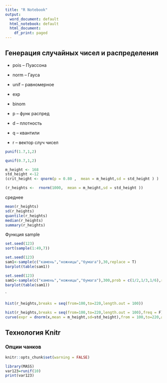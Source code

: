 ```yaml
---
title: "R Notebook"
output:
  word_document: default
  html_notebook: default
  html_document:
    df_print: paged
---
```








## Генерация случайных чисел и распределения

* pois -- Пуассона
* norm -- Гауса
* unif -- равномерное
* exp
* binom

*  p -- функ распред
*  d -- плотность
*  q -- квантили
*  r -- вектор случ чисел




```r
punif(1.7,1,2)
```

```r
qunif(0.7,1,2)
```



```r

m_height <- 168
std_height <-12
(crit_height <- qnorm(p = 0.80 ,  mean = m_height,sd = std_height ) )

```




```r
(r_heights <-  rnorm(1000,  mean = m_height,sd = std_height ))


```

среднее
```r
mean(r_heights)
sd(r_heights)
quantile(r_heights)
median(r_heights)
summary(r_heights)
```


Функция sample



```r
set.seed(123)
sort(sample(1:49,7))
```


```r
set.seed(123)
sam1<-sample(c("камень","ножницы","бумага"),30,replace = T)
barplot(table(sam1))
```

```r
set.seed(123)
sam1<-sample(c("камень","ножницы","бумага"),300,prob = c(1/2,1/3,1/6),replace = T)
barplot(table(sam1))
```
`

```r
hist(r_heights,breaks = seq(from=100,to=220,length.out = 100))
```
```r
hist(r_heights,breaks = seq(from=100,to=220,length.out = 100),freq = F)
curve(expr = dnorm(x,mean = m_height,sd=std_height),from = 100,to=220,add = T,col="red")
```


##  Технология  Knitr



### Опции чанков


```r
knitr::opts_chunk$set(warning = FALSE)
```


```r
library(MASS)
var123=runif(10)
print(var123)
```
